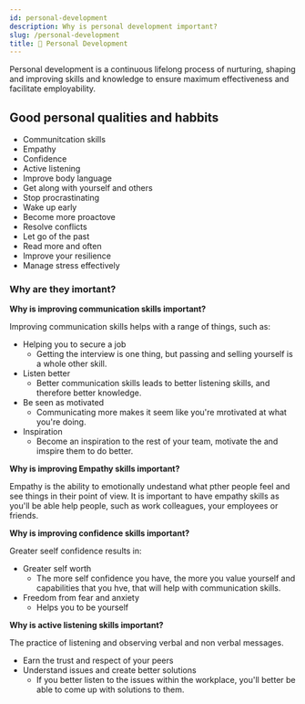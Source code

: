 ```yaml
---
id: personal-development
description: Why is personal development important?
slug: /personal-development
title: 🧍 Personal Development
---
```



Personal development is a continuous lifelong process of nurturing, shaping and improving skills and knowledge to ensure maximum effectiveness and facilitate employability.

## Good personal qualities and habbits

- Communitcation skills
- Empathy
- Confidence
- Active listening
- Improve body language
- Get along with yourself and others
- Stop procrastinating
- Wake up early
- Become more proactove
- Resolve conflicts
- Let go of the past 
- Read more and often
- Improve your resilience
- Manage stress effectively

### Why are they imortant?

**Why is improving communication skills important?**


Improving communication skills helps with a range of things, such as: 

- Helping you to secure a job
    - Getting the interview is one thing, but passing and selling yourself is a whole other skill. 
- Listen better
    - Better communication skills leads to better listening skills, and therefore better knowledge. 
- Be seen as motivated
    - Communicating more makes it seem like you're mrotivated at what you're doing. 
- Inspiration
    - Become an inspiration to the rest of your team, motivate the and imspire them to do better. 



**Why is improving Empathy skills important?**


Empathy is the ability to emotionally undestand what pther people feel and see things in their point of view. It is important to have empathy skills as you'll be able help people, such as work colleagues, your employees or friends. 


**Why is improving confidence skills important?**


Greater seelf confidence results in:

- Greater self worth
    - The more self confidence you have, the more you value yourself and capabilities that you hve, that will help with communication skills. 
- Freedom from fear and anxiety
    - Helps you to be yourself


**Why is active listening skills important?**

The practice of listening and observing verbal and non verbal messages. 

- Earn the trust and respect of your peers
- Understand issues and create better solutions
    - If you better listen to the issues within the workplace, you'll better be able to come up with solutions to them. 


